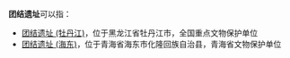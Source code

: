 '''团结遗址'''可以指：
*[[团结遗址_(牡丹江)|团结遗址 (牡丹江)]]，位于黑龙江省牡丹江市，全国重点文物保护单位
*[[团结遗址_(海东)|团结遗址 (海东)]]，位于青海省海东市化隆回族自治县，青海省文物保护单位

{{Disambig|T|cat=四字建築物消歧義}}